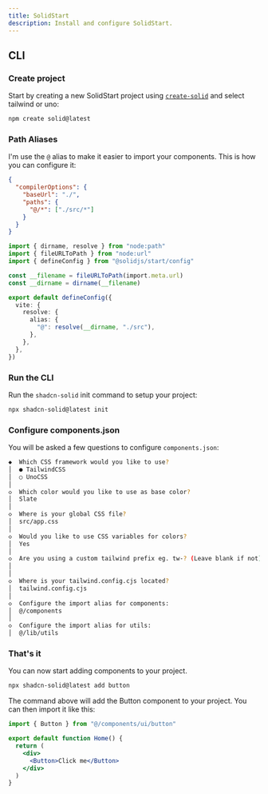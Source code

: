 ```yaml
---
title: SolidStart
description: Install and configure SolidStart.
---
```


## CLI

<Step>

### Create project

Start by creating a new SolidStart project using [`create-solid`](https://github.com/solidjs/solid-start?tab=readme-ov-file#getting-started) and select tailwind or uno:

```bash
npm create solid@latest
```

### Path Aliases

I'm use the `@` alias to make it easier to import your components. This is how you can configure it:

```json title="tsconfig.json"{3-6}
{
  "compilerOptions": {
    "baseUrl": "./",
    "paths": {
      "@/*": ["./src/*"]
    }
  }
}
```

```ts title="app.config.ts"{10-14}
import { dirname, resolve } from "node:path"
import { fileURLToPath } from "node:url"
import { defineConfig } from "@solidjs/start/config"

const __filename = fileURLToPath(import.meta.url)
const __dirname = dirname(__filename)

export default defineConfig({
  vite: {
    resolve: {
      alias: {
        "@": resolve(__dirname, "./src"),
      },
    },
  },
})
```

### Run the CLI

Run the `shadcn-solid` init command to setup your project:

```bash
npx shadcn-solid@latest init
```

### Configure components.json

You will be asked a few questions to configure `components.json`:

```bash
◆  Which CSS framework would you like to use?
│  ● TailwindCSS
│  ○ UnoCSS
│
◇  Which color would you like to use as base color?
│  Slate
│
◇  Where is your global CSS file?
│  src/app.css
│
◇  Would you like to use CSS variables for colors?
│  Yes
│
◇  Are you using a custom tailwind prefix eg. tw-? (Leave blank if not)
│
│
◇  Where is your tailwind.config.cjs located?
│  tailwind.config.cjs
│
◇  Configure the import alias for components:
│  @/components
│
◇  Configure the import alias for utils:
│  @/lib/utils
```

### That's it

You can now start adding components to your project.

```bash
npx shadcn-solid@latest add button
```

The command above will add the Button component to your project. You can then import it like this:

```jsx {1,6} showLineNumbers
import { Button } from "@/components/ui/button"

export default function Home() {
  return (
    <div>
      <Button>Click me</Button>
    </div>
  )
}
```

</Step>
